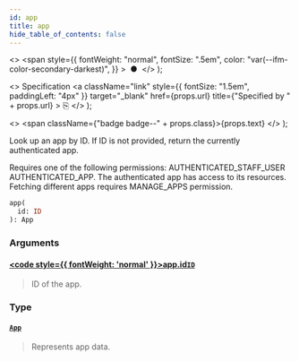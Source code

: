 ```yaml
---
id: app
title: app
hide_table_of_contents: false
---
```


  <>
    <span
      style={{
        fontWeight: "normal",
        fontSize: ".5em",
        color: "var(--ifm-color-secondary-darkest)",
      }}
    >
      &nbsp;●&nbsp;
    </span>
  </>
);

  <>
    Specification
    <a
      className="link"
      style={{ fontSize: "1.5em", paddingLeft: "4px" }}
      target="\_blank"
      href={props.url}
      title={"Specified by " + props.url}
    >
      ⎘
    </a>
  </>
);

  <>
    <span className={"badge badge--" + props.class}>{props.text}</span>
  </>
);

Look up an app by ID. If ID is not provided, return the currently authenticated app.

Requires one of the following permissions: AUTHENTICATED_STAFF_USER AUTHENTICATED_APP. The authenticated app has access to its resources. Fetching different apps requires MANAGE_APPS permission.

```graphql
app(
  id: ID
): App
```

### Arguments

#### [<code style={{ fontWeight: 'normal' }}>app.<b>id</b></code>](#)<Bullet />[`ID`](../../../storefront/miscellaneous/scalars/id) <Badge class="secondary" text="scalar"/>

> ID of the app.

### Type

#### [`App`](../../../storefront/apps/objects/app) <Badge class="secondary" text="object"/>

> Represents app data.

